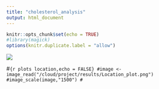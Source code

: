 ```yaml
---
title: "cholesterol_analysis"
output: html_document
---
```


```r
knitr::opts_chunk$set(echo = TRUE)
#library(magick)
options(knitr.duplicate.label = "allow")
```
![](/cloud/project/results/Location_plot.png)

#```{r plots location,echo = FALSE}
#image <- image_read("/cloud/project/results/Location_plot.png")
#image_scale(image,"1500")
#```
